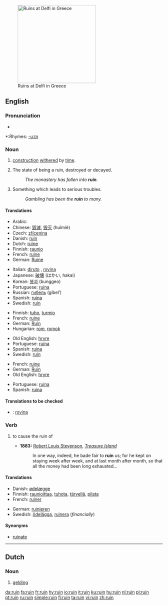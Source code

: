 {{see|Ruin}}
[[Image:Ruins at Delfi.JPG|right|250px|thumb|Ruins at Delfi in Greece]]
==English==

===Pronunciation===
*{{audio|en-us-ruin.ogg|Audio (US)}}

*:Rhymes: [[Rhymes:English:-uːɪn|-uːɪn]]

===Noun===
{{en-noun}}

# {{countable}} [[construction]] [[withered]] by [[time]].
# {{uncountable}} The state of being a ruin, destroyed or decayed.
#:''The monastery has fallen into '''ruin'''.''
# {{uncountable}} Something which leads to serious troubles.
#:''Gambling has been the '''ruin''' to many.''

====Translations====
{{trans-top|construction withered by time}}
*Arabic: {{ARchar|[[خراب]]}} {{IPAchar|(χarāb)}} {{m}}
*Chinese: [[毀滅]], [[毁灭]] (huǐmiè)
*Czech: [[zřícenina]] {{f}}
*Danish: [[ruin#Danish|ruin]]
*Dutch: [[ruïne]] {{f}}
*Finnish: [[raunio]]
*French: [[ruine]] {{f}}
*German: [[Ruine]] {{f}}
{{trans-mid}}
*Italian: [[diruto]] {{m}}, [[rovina]] {{f}}
*Japanese: [[破壊]] (はかい, hakai)
*Korean: [[붕괴]] (bunggeo)
*Portuguese: [[ruína]] {{f}}
*Russian: [[гибель]] (gíbel’) {{f}}
*Spanish: [[ruina]] {{f}}
*Swedish: [[ruin#Swedish|ruin]]
{{trans-bottom}}

{{trans-top|the state of being a ruin, destroyed or decayed}}
*Finnish: [[tuho]], [[turmio]]
*French: [[ruine]] {{f}}
*German: [[Ruin]] {{m}}
*Hungarian: [[rom]], [[romok]]
{{trans-mid}}
*Old English: [[hryre]] {{m}}
*Portuguese: [[ruína]] {{f}}
*Spanish: [[ruina]] {{f}}
*Swedish: [[ruin#Swedish|ruin]]
{{trans-bottom}}

{{trans-top|something which leads to serious troubles}}
*French: [[ruine]] {{f}}
*German: [[Ruin]] {{m}}
*Old English: [[hryre]] {{m}}
{{trans-mid}}
*Portuguese: [[ruína]] {{f}}
*Spanish: [[ruina]] {{f}}
{{trans-bottom}}

====Translations to be checked====
{{checktrans}}

*{{ttbc|Italian}}: [[rovina]]

===Verb===
{{en-verb}}

# {{transitive}} to cause the ruin of
#*'''1883:''' [[w:Robert Louis Stevenson|Robert Louis Stevenson]], ''[[w:Treasure Island|Treasure Island]]''
#*: In one way, indeed, he bade fair to '''ruin''' us; for he kept on staying week after week, and at last month after month, so that all the money had been long exhausted...

====Translations====
{{top}}
*Danish: [[ødelæg]]ge
*Finnish: [[raunioittaa]], [[tuhota]], [[tärvellä]], [[pilata]]
*French: [[ruiner]]
{{mid}}
*German: [[ruinieren]]
*Swedish: [[ödelägga]], [[ruinera]] (''financially'')
{{bottom}}

====Synonyms====
* [[ruinate]]

----

==Dutch==

===Noun===
{{nl-noun|ruinen|ruintje}}

# [[gelding]]

[[da:ruin]]
[[fa:ruin]]
[[fr:ruin]]
[[hy:ruin]]
[[io:ruin]]
[[it:ruin]]
[[ku:ruin]]
[[hu:ruin]]
[[nl:ruin]]
[[pl:ruin]]
[[pt:ruin]]
[[ru:ruin]]
[[simple:ruin]]
[[fi:ruin]]
[[ta:ruin]]
[[vi:ruin]]
[[zh:ruin]]